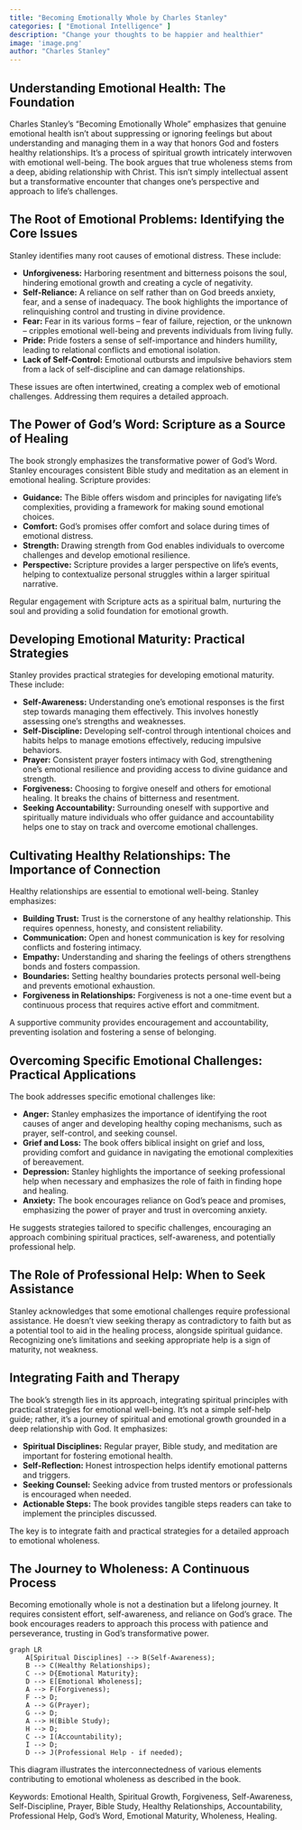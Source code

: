 ```yaml
---
title: "Becoming Emotionally Whole by Charles Stanley"
categories: [ "Emotional Intelligence" ]
description: "Change your thoughts to be happier and healthier"
image: 'image.png'
author: "Charles Stanley"
---
```

## Understanding Emotional Health: The Foundation

Charles Stanley's "Becoming Emotionally Whole" emphasizes that genuine emotional health isn't about suppressing or ignoring feelings but about understanding and managing them in a way that honors God and fosters healthy relationships.  It's a process of spiritual growth intricately interwoven with emotional well-being. The book argues that true wholeness stems from a deep, abiding relationship with Christ.  This isn't simply intellectual assent but a transformative encounter that changes one's perspective and approach to life's challenges.

## The Root of Emotional Problems: Identifying the Core Issues

Stanley identifies many root causes of emotional distress. These include:

* **Unforgiveness:** Harboring resentment and bitterness poisons the soul, hindering emotional growth and creating a cycle of negativity.
* **Self-Reliance:**  A reliance on self rather than on God breeds anxiety, fear, and a sense of inadequacy.  The book highlights the importance of relinquishing control and trusting in divine providence.
* **Fear:**  Fear in its various forms – fear of failure, rejection, or the unknown – cripples emotional well-being and prevents individuals from living fully.
* **Pride:**  Pride fosters a sense of self-importance and hinders humility, leading to relational conflicts and emotional isolation.
* **Lack of Self-Control:** Emotional outbursts and impulsive behaviors stem from a lack of self-discipline and can damage relationships.

These issues are often intertwined, creating a complex web of emotional challenges. Addressing them requires a detailed approach.

## The Power of God's Word: Scripture as a Source of Healing

The book strongly emphasizes the transformative power of God's Word. Stanley encourages consistent Bible study and meditation as an element in emotional healing. Scripture provides:

* **Guidance:**  The Bible offers wisdom and principles for navigating life's complexities, providing a framework for making sound emotional choices.
* **Comfort:**  God's promises offer comfort and solace during times of emotional distress.
* **Strength:**  Drawing strength from God enables individuals to overcome challenges and develop emotional resilience.
* **Perspective:**  Scripture provides a larger perspective on life's events, helping to contextualize personal struggles within a larger spiritual narrative.

Regular engagement with Scripture acts as a spiritual balm, nurturing the soul and providing a solid foundation for emotional growth.


##  Developing Emotional Maturity:  Practical Strategies

Stanley provides practical strategies for developing emotional maturity. These include:

* **Self-Awareness:**  Understanding one's emotional responses is the first step towards managing them effectively.  This involves honestly assessing one's strengths and weaknesses.
* **Self-Discipline:**  Developing self-control through intentional choices and habits helps to manage emotions effectively, reducing impulsive behaviors.
* **Prayer:**  Consistent prayer fosters intimacy with God, strengthening one's emotional resilience and providing access to divine guidance and strength.
* **Forgiveness:** Choosing to forgive oneself and others for emotional healing. It breaks the chains of bitterness and resentment.
* **Seeking Accountability:**  Surrounding oneself with supportive and spiritually mature individuals who offer guidance and accountability helps one to stay on track and overcome emotional challenges.


## Cultivating Healthy Relationships: The Importance of Connection

Healthy relationships are essential to emotional well-being.  Stanley emphasizes:

* **Building Trust:**  Trust is the cornerstone of any healthy relationship. This requires openness, honesty, and consistent reliability.
* **Communication:** Open and honest communication is key for resolving conflicts and fostering intimacy.
* **Empathy:**  Understanding and sharing the feelings of others strengthens bonds and fosters compassion.
* **Boundaries:**  Setting healthy boundaries protects personal well-being and prevents emotional exhaustion.
* **Forgiveness in Relationships:**  Forgiveness is not a one-time event but a continuous process that requires active effort and commitment.

A supportive community provides encouragement and accountability, preventing isolation and fostering a sense of belonging.

## Overcoming Specific Emotional Challenges: Practical Applications

The book addresses specific emotional challenges like:

* **Anger:** Stanley emphasizes the importance of identifying the root causes of anger and developing healthy coping mechanisms, such as prayer, self-control, and seeking counsel.
* **Grief and Loss:** The book offers biblical insight on grief and loss, providing comfort and guidance in navigating the emotional complexities of bereavement.
* **Depression:**  Stanley highlights the importance of seeking professional help when necessary and emphasizes the role of faith in finding hope and healing.
* **Anxiety:**  The book encourages reliance on God's peace and promises, emphasizing the power of prayer and trust in overcoming anxiety.

He suggests strategies tailored to specific challenges, encouraging an approach combining spiritual practices, self-awareness, and potentially professional help.


## The Role of Professional Help: When to Seek Assistance

Stanley acknowledges that some emotional challenges require professional assistance.  He doesn't view seeking therapy as contradictory to faith but as a potential tool to aid in the healing process, alongside spiritual guidance.  Recognizing one's limitations and seeking appropriate help is a sign of maturity, not weakness.


## Integrating Faith and Therapy

The book's strength lies in its approach, integrating spiritual principles with practical strategies for emotional well-being. It's not a simple self-help guide; rather, it's a journey of spiritual and emotional growth grounded in a deep relationship with God. It emphasizes:

* **Spiritual Disciplines:** Regular prayer, Bible study, and meditation are important for fostering emotional health.
* **Self-Reflection:**  Honest introspection helps identify emotional patterns and triggers.
* **Seeking Counsel:**  Seeking advice from trusted mentors or professionals is encouraged when needed.
* **Actionable Steps:** The book provides tangible steps readers can take to implement the principles discussed.

The key is to integrate faith and practical strategies for a detailed approach to emotional wholeness.


##  The Journey to Wholeness: A Continuous Process

Becoming emotionally whole is not a destination but a lifelong journey.  It requires consistent effort, self-awareness, and reliance on God's grace.  The book encourages readers to approach this process with patience and perseverance, trusting in God's transformative power.

```mermaid
graph LR
    A[Spiritual Disciplines] --> B(Self-Awareness);
    B --> C(Healthy Relationships);
    C --> D{Emotional Maturity};
    D --> E[Emotional Wholeness];
    A --> F(Forgiveness);
    F --> D;
    A --> G(Prayer);
    G --> D;
    A --> H(Bible Study);
    H --> D;
    C --> I(Accountability);
    I --> D;
    D --> J(Professional Help - if needed);
```

This diagram illustrates the interconnectedness of various elements contributing to emotional wholeness as described in the book.

Keywords: Emotional Health, Spiritual Growth, Forgiveness, Self-Awareness, Self-Discipline, Prayer, Bible Study, Healthy Relationships, Accountability, Professional Help,  God's Word, Emotional Maturity, Wholeness,  Healing.

